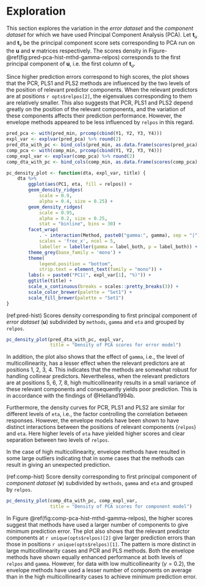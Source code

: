 # Exploration

This section explores the variation in the _error dataset_ and the _component dataset_ for which we have used Principal Component Analysis (PCA). Let $\mathbf{t}_u$ and $\mathbf{t}_v$ be the principal component score sets corresponding to PCA run on the $\mathbf{u}$ and $\mathbf{v}$ matrices respectively. The scores density in Figure-\@ref(fig:pred-pca-hist-mthd-gamma-relpos) corresponds to the first principal component of $\mathbf{u}$, i.e. the first column of $\mathbf{t}_u$.

Since higher prediction errors correspond to high scores, the plot shows that the PCR, PLS1 and PLS2 methods are influenced by the two levels of the position of relevant predictor components. When the relevant predictors are at positions `r opts$relpos[2]`, the eigenvalues corresponding to them are relatively smaller. This also suggests that PCR, PLS1 and PLS2 depend greatly on the position of the relevant components, and the variation of these components affects their prediction performance. However, the envelope methods appeared to be less influenced by `relpos` in this regard.

```r
pred_pca <- with(pred_min, prcomp(cbind(Y1, Y2, Y3, Y4)))
expl_var <- explvar(pred_pca) %>% round(2)
pred_dta_with_pc <- bind_cols(pred_min, as.data.frame(scores(pred_pca)[]))
comp_pca <- with(comp_min, prcomp(cbind(Y1, Y2, Y3, Y4)))
comp_expl_var <- explvar(comp_pca) %>% round(2)
comp_dta_with_pc <- bind_cols(comp_min, as.data.frame(scores(comp_pca)[]))
```

```r
pc_density_plot <- function(dta, expl_var, title) {
    dta %>% 
        ggplot(aes(PC1, eta, fill = relpos)) +
        geom_density_ridges(
            scale = 0.9,
            alpha = 0.4, size = 0.25) +
        geom_density_ridges(
            scale = 0.95,
            alpha = 0.2, size = 0.25,
            stat = "binline", bins = 30) +
        facet_wrap(
            . ~ interaction(Method, paste0("gamma:", gamma), sep = "|"), 
            scales = 'free_x', ncol = 5,
            labeller = labeller(gamma = label_both, p = label_both)) +
        theme_grey(base_family = 'mono') +
        theme(
            legend.position = "bottom",
            strip.text = element_text(family = "mono")) +
        labs(x = paste0("PC1(", expl_var[1], "%)")) +
        ggtitle(title) +
        scale_x_continuous(breaks = scales::pretty_breaks(3)) +
        scale_color_brewer(palette = "Set1") +
        scale_fill_brewer(palette = "Set1")
}
```

(ref:pred-hist) Scores density corresponding to first principal component of _error dataset_ ($\mathbf{u}$) subdivided by `methods`, `gamma` and `eta` and grouped by `relpos`.

```r
pc_density_plot(pred_dta_with_pc, expl_var,
                title = "Density of PCA scores for error model")
```

In addition, the plot also shows that the effect of `gamma`, i.e., the level of multicollinearity, has a lesser effect when the relevant predictors are at positions 1, 2, 3, 4. This indicates that the methods are somewhat robust for handling collinear predictors. Nevertheless, when the relevant predictors are at positions 5, 6, 7, 8, high multicollinearity results in a small variance of these relevant components and consequently yields poor prediction. This is in accordance with the findings of @Helland1994b.

Furthermore, the density curves for PCR, PLS1 and PLS2 are similar for different levels of `eta`, i.e., the factor controlling the correlation between responses. However, the envelope models have been shown to have distinct interactions between the positions of relevant components (`relpos`) and `eta`. Here higher levels of `eta` have yielded higher scores and clear separation between two levels of `relpos`. 

In the case of high multicollinearity, envelope methods have resulted in some large outliers indicating that in some cases that the methods can result in giving an unexpected prediction.


(ref:comp-hist) Score density corresponding to first principal component of _component dataset_ ($\mathbf{v}$) subdivided by `methods`, `gamma` and `eta` and grouped by `relpos`.

```r
pc_density_plot(comp_dta_with_pc, comp_expl_var,
                title = "Density of PCA scores for component model")
```

In Figure \@ref(fig:comp-pca-hist-mthd-gamma-relpos), the higher scores suggest that methods have used a larger number of components to give minimum prediction error. The plot also shows that the relevant predictor components at `r unique(opts$relpos)[2]` give larger prediction errors than those in positions `r unique(opts$relpos)[1]`. The pattern is more distinct in large multicollinearity cases and PCR and PLS methods. Both the envelope methods have shown equally enhanced performance at both levels of `relpos` and `gamma`. However, for data with low multicollinearity ($\gamma = 0.2$), the envelope methods have used a lesser number of components on average than in the high multicollinearity cases to achieve minimum prediction error.
